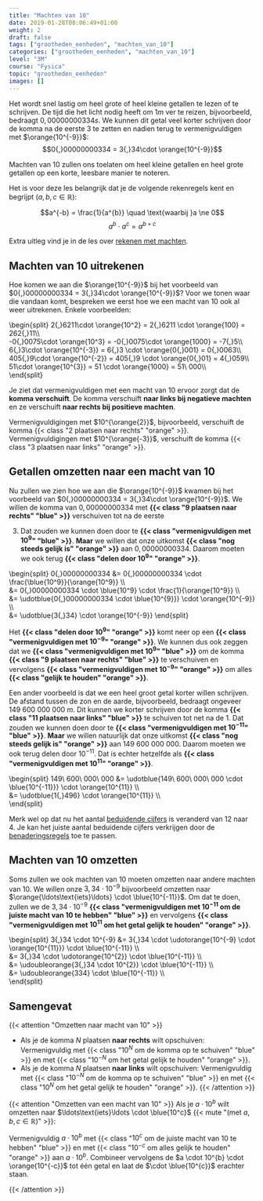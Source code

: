 ```yaml
---
title: "Machten van 10"
date: 2019-01-28T08:06:49+01:00
weight: 2
draft: false
tags: ["grootheden_eenheden", "machten_van_10"]
categories: ["grootheden_eenheden", "machten_van_10"]
level: "3M"
course: "Fysica"
topic: "grootheden_eenheden"
images: []
---
```


Het wordt snel lastig om heel grote of heel kleine getallen te lezen of te
schrijven.
De tijd die het licht nodig
heeft om $1 \si{ m}$ ver te reizen, bijvoorbeeld, bedraagt $0{,}00000000334 
\si{ s}$. We kunnen dit getal veel korter schrijven door de komma na de eerste
3 te zetten en nadien terug te vermenigvuldigen met $\orange{10^{-9}}$:
$$0{,}00000000334 = 3{,}34\cdot \orange{10^{-9}}$$

Machten van 10 zullen ons toelaten om heel kleine getallen en heel grote
getallen op een korte, leesbare manier te noteren.

Het is voor deze les belangrijk dat je de volgende rekenregels kent en begrijpt
($a, b, c \in \mathbb{R}$):

$$a^{-b} = \frac{1}{a^{b}} \quad \text{waarbij }a \ne 0$$
$$a^b \cdot a^c = a^{b+c}$$

Extra uitleg vind je in de les over [rekenen met
machten](../../wiskunde/rekenen/machten/#producten-van-machten).

## Machten van 10 uitrekenen

Hoe komen we aan die $\orange{10^{-9}}$ bij het voorbeeld van $0{,}00000000334 
= 3{,}34\cdot \orange{10^{-9}}$? Voor we tonen waar die vandaan komt, bespreken
we eerst hoe we een macht van 10 ook al weer uitrekenen. Enkele voorbeelden:

\begin{split}
2{,}6211\cdot \orange{10^2} = 2{,}6211 \cdot \orange{100} = 262{,}11\\\\\
 -0{,}0075\cdot \orange{10^3} = -0{,}0075\cdot \orange{1000} = -7{,}5\\\\\
 6{,}3\cdot \orange{10^{-3}} = 6{,}3 \cdot \orange{0{,}001} = 0{,}0063\\\\\
 405{,}9\cdot \orange{10^{-2}} = 405{,}9 \cdot \orange{0{,}01} = 4{,}059\\\\\
 51\cdot \orange{10^{3}} = 51 \cdot \orange{1000} = 51\ 000\\\\\
\end{split}

Je ziet dat vermenigvuldigen met een macht van 10
ervoor zorgt dat de **komma verschuift**.
De komma verschuift **naar links bij negatieve machten** en ze verschuift **naar rechts bij positieve machten**.

Vermenigvuldigingen met $10^{\orange{2}}$, bijvoorbeeld, verschuift de komma {{< class "2 plaatsen naar rechts" "orange" >}}.
Vermenigvuldigingen met $10^{\orange{-3}}$, verschuift de komma {{< class "3 plaatsen naar links" "orange" >}}.

## Getallen omzetten naar een macht van 10

Nu zullen we zien hoe we aan die $\orange{10^{-9}}$ kwamen bij het voorbeeld
van $0{,}00000000334 = 3{,}34\cdot \orange{10^{-9}}$.
We willen de komma van $0{,}00000000334$ met
**{{< class "9 plaatsen naar rechts" "blue" >}}** verschuiven tot na de eerste

3. Dat zouden we kunnen doen door te
   **{{< class "vermenigvuldigen met $10^9$" "blue" >}}**.
   **Maar** we willen dat onze uitkomst
   **{{< class "nog steeds gelijk is" "orange" >}}** aan $0{,}00000000334$. Daarom
   moeten we ook terug
   **{{< class "delen door $10^9$" "orange" >}}**.

\begin{split}
0{,}00000000334 &= 0{,}00000000334 \cdot \frac{\blue{10^9}}{\orange{10^9}} \\\\\
 &= 0{,}00000000334 \cdot \blue{10^9} \cdot \frac{1}{\orange{10^9}} \\\\\
 &= \udotblue{0{,}00000000334 \cdot \blue{10^{9}}} \cdot \orange{10^{-9}} \\\\\
 &= \udotblue{3{,}34} \cdot \orange{10^{-9}}
\end{split}

Het **{{< class "delen door $10^9$" "orange" >}}** komt neer op
een **{{< class "vermenigvuldigen met $10^{-9}$" "orange" >}}**. We kunnen dus ook
zeggen dat we
**{{< class "vermenigvuldigen met $10^9$" "blue" >}}** om de komma
**{{< class "9 plaatsen naar rechts" "blue" >}}** te verschuiven en vervolgens
**{{< class "vermenigvuldigen met $10^{-9}$" "orange" >}}** om alles
**{{< class "gelijk te houden" "orange" >}}**.

Een ander voorbeeld is dat we een heel groot getal korter willen schrijven. De
afstand tussen de zon en de aarde, bijvoorbeeld, bedraagt ongeveer
$149\ 600\ 000\ 000\ \si{m}$. Dit kunnen we korter schrijven door de komma
**{{< class "11 plaatsen naar links" "blue" >}}** te schuiven tot net na de 1.
Dat zouden we kunnen doen door te
**{{< class "vermenigvuldigen met $10^{-11}$" "blue" >}}**. **Maar** we willen
natuurlijk dat onze uitkomst
**{{< class "nog steeds gelijk is" "orange" >}}** aan $149\ 600\ 000\ 000$.
Daarom moeten we ook terug delen door $10^{-11}$. Dat is echter hetzelfde als
**{{< class "vermenigvuldigen met $10^{11}$" "orange" >}}**.

\begin{split}
149\ 600\ 000\ 000 &= \udotblue{149\ 600\ 000\ 000 \cdot \blue{10^{-11}}} \cdot \orange{10^{11}} \\\\\
 &= \udotblue{1{,}496} \cdot \orange{10^{11}} \\\\\
\end{split}

Merk wel op dat nu het aantal [beduidende cijfers](beduidende_cijfers) is
veranderd van 12 naar 4. Je kan het juiste aantal beduidende cijfers
verkrijgen door de [benaderingsregels](benaderingsregels) toe te passen.

## Machten van 10 omzetten

Soms zullen we ook machten van 10 moeten omzetten naar andere machten van 10.
We willen onze $3{,}34 \cdot 10^{-9}$ bijvoorbeeld omzetten naar
$\orange{\ldots\text{iets}\ldots} \cdot \blue{10^{-11}}$. Om dat te doen,
zullen we de $3{,}34 \cdot 10^{-9}$
**{{< class "vermenigvuldigen met $10^{-11}$ om de juiste macht van 10 te hebben" "blue" >}}**
en vervolgens
**{{< class "vermenigvuldigen met $10^{11}$ om het getal gelijk te houden" "orange" >}}**.

\begin{split}
3{,}34 \cdot 10^{-9} &= 3{,}34 \cdot \udotorange{10^{-9} \cdot \orange{10^{11}}} \cdot \blue{10^{-11}} \\\\\
 &= 3{,}34 \cdot \udotorange{10^{2}} \cdot \blue{10^{-11}} \\\\\
 &= \udoubleorange{3{,}34 \cdot 10^{2}} \cdot \blue{10^{-11}} \\\\\
 &= \udoubleorange{334} \cdot \blue{10^{-11}} \\\\\
\end{split}

## Samengevat

{{< attention "Omzetten naar macht van 10" >}}

-   Als je de komma $N$ plaatsen **naar rechts** wilt opschuiven:
    Vermenigvuldig met {{< class "$10^{N}$ om de komma op te schuiven" "blue" >}} en met {{< class "$10^{-N}$ om het getal gelijk te houden" "orange" >}}.
-   Als je de komma $N$ plaatsen **naar links** wilt opschuiven:
    Vermenigvuldig met {{< class "$10^{-N}$ om de komma op te schuiven" "blue" >}} en met {{< class "$10^N$ om het getal gelijk te houden" "orange" >}}.
    {{< /attention >}}

{{< attention "Omzetten van een macht van 10" >}}
Als je $a \cdot 10^b$ wilt omzetten naar $\ldots\text{iets}\ldots \cdot \blue{10^c}$
{{< mute "(met $a, b, c \in \mathbb{R}$)" >}}:

Vermenigvuldig $a \cdot 10^b$ met
{{< class "$10^{c}$ om de juiste macht van 10 te hebben" "blue" >}} en met
{{< class "$10^{-c}$ om alles gelijk te houden" "orange" >}} aan $a \cdot 10^b$.
Combineer vervolgens de $a \cdot 10^{b} \cdot \orange{10^{-c}}$ tot één getal en
laat de $\cdot \blue{10^{c}}$ erachter staan.

{{< /attention >}}
